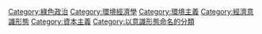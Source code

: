 {{Category main}}
[[Category:綠色政治|Category:綠色政治]]
[[Category:環境經濟學|Category:環境經濟學]]
[[Category:環境主義|Category:環境主義]]
[[Category:經濟意識形態|Category:經濟意識形態]]
[[Category:資本主義|Category:資本主義]]
[[Category:以意識形態命名的分類|Category:以意識形態命名的分類]]